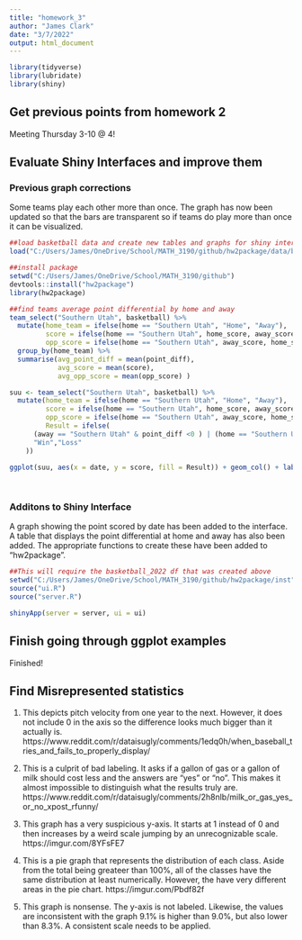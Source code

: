 ---
title: "homework_3"
author: "James Clark"
date: "3/7/2022"
output: html_document
---

```{r load libraries}
library(tidyverse)
library(lubridate)
library(shiny)
```

## Get previous points from homework 2

Meeting Thursday 3-10 @ 4!


## Evaluate Shiny Interfaces and improve them

### Previous graph corrections
Some teams play each other more than once. The graph has now been updated so that the bars are transparent so if teams do play more than once it can be visualized. 

```{r}
##load basketball data and create new tables and graphs for shiny interface
load("C:/Users/James/OneDrive/School/MATH_3190/github/hw2package/data/basketball.Rdata")

##install package
setwd("C:/Users/James/OneDrive/School/MATH_3190/github")
devtools::install("hw2package")
library(hw2package)

##find teams average point differential by home and away
team_select("Southern Utah", basketball) %>%
  mutate(home_team = ifelse(home == "Southern Utah", "Home", "Away"),
         score = ifelse(home == "Southern Utah", home_score, away_score),
         opp_score = ifelse(home == "Southern Utah", away_score, home_score) ) %>%
  group_by(home_team) %>%
  summarise(avg_point_diff = mean(point_diff),
            avg_score = mean(score),
            avg_opp_score = mean(opp_score) )

suu <- team_select("Southern Utah", basketball) %>%
  mutate(home_team = ifelse(home == "Southern Utah", "Home", "Away"),
         score = ifelse(home == "Southern Utah", home_score, away_score),
         opp_score = ifelse(home == "Southern Utah", away_score, home_score),
         Result = ifelse(
      (away == "Southern Utah" & point_diff <0 ) | (home == "Southern Utah" & point_diff > 0),
      "Win","Loss"
    ))

ggplot(suu, aes(x = date, y = score, fill = Result)) + geom_col() + labs(x = "Date",
                                                                         y = "Score",
                                                                         title = "Score by Date")

```

### Additons to Shiny Interface
A graph showing the point scored by date has been added to the interface. A table that displays the point differential at home and away has also been added. The appropriate functions to create these have been added to "hw2package". 

```{r shiny interface}
##This will require the basketball_2022 df that was created above
setwd("C:/Users/James/OneDrive/School/MATH_3190/github/hw2package/inst")
source("ui.R")
source("server.R")

shinyApp(server = server, ui = ui)
```

## Finish going through ggplot examples
Finished!


## Find Misrepresented statistics
1.
This depicts pitch velocity from one year to the next. However, it does not include 0 in the axis so the difference looks much bigger than it actually is.
https://www.reddit.com/r/dataisugly/comments/1edq0h/when_baseball_tries_and_fails_to_properly_display/

2.
This is a culprit of bad labeling. It asks if a gallon of gas or a gallon of milk should cost less and the answers are "yes" or "no". This makes it almost impossible to distinguish what the results truly are.
https://www.reddit.com/r/dataisugly/comments/2h8nlb/milk_or_gas_yes_or_no_xpost_rfunny/

3.
This graph has a very suspicious y-axis. It starts at 1 instead of 0 and then increases by a weird scale jumping by an unrecognizable scale.
https://imgur.com/8YFsFE7

4.
This is a pie graph that represents the distribution of each class. Aside from the total being greateer than 100%, all of the classes have the same distribution at least numerically. However, the have very different areas in the pie chart.
https://imgur.com/Pbdf82f

5.
This graph is nonsense. The y-axis is not labeled. Likewise, the values are inconsistent with the graph 9.1% is higher than 9.0%, but also lower than 8.3%. A consistent scale needs to be applied. 

